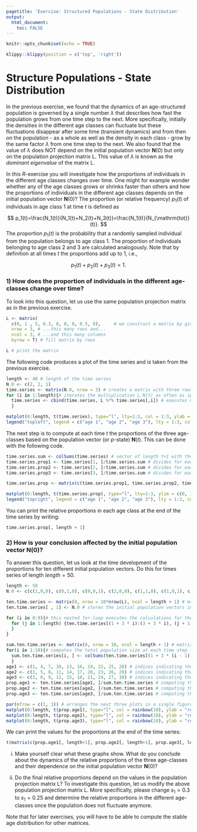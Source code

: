 ```yaml
---
pagetitle: 'Exercise: Structured Populations - State Distribution'
output: 
  html_document:
    toc: FALSE
---
```


```r
knitr::opts_chunk$set(echo = TRUE)
```

```r
klippy::klippy(position = c('top', 'right'))
```

# Structure Populations - State Distribution {.tabset}

In the previous exercise, we found that the dynamics of an age-structured population is governed by a single number $\lambda$ that describes how fast the population grows from one time step to the next. More specifically, initially the densities in the different age classes can fluctuate but these fluctuations disappear after some time (transient dynamics) and from then on the population - as a whole as well as the density in each class - grow by the same factor $\lambda$ from one time step to the next. We also found that the value of $\lambda$ does NOT depend on the initial population vector $\mathbf N(0)$ but only on the population projection matrix $\mathsf L$. This value of $\lambda$ is known as the *dominant eigenvalue* of the matrix $\mathsf L$.

In this *R*-exercise you will investigate how the proportions of individuals in the different age classes changes over time. One might for example wonder whether any of the age classes grows or shrinks faster than others and how the proportions of individuals in the different age classes depends on the initial population vector $\mathbf N(0)$? The proportion (or relative frequency) $p_1(t)$ of individuals in age class 1 at time $t$ is defined as

$$
p_1(t)=\frac{N_1(t)}{N_1(t)+N_2(t)+N_3(t)}=\frac{N_1(t)}{N_{\mathrm{tot}}(t)}.
$$
The proportion $p_1(t)$ is the probability that a randomly sampled individual from the population belongs to age class 1. The proportion of individuals belonging to age class 2 and 3 are calculated analogously. Note that by definition at all times $t$ the proportions add up to 1, i.e.,

$$
p_1(t)+p_2(t)+p_3(t)=1.
$$

### 1) How does the proportion of individuals in the different age-classes change over time?

To look into this question, let us use the same population projection matrix as in the previous exercise.

```r
L <- matrix(
  c(0, 1 , 5, 0.3, 0, 0, 0, 0.5, 0),	 # we construct a matrix by giving all its entries in a single vector, which we then split into...
  nrow = 3, # ...this many rows and...
  ncol = 3, # ...and this many columns
  byrow = T) # fill matrix by rows

L # print the matrix
```

The following code produces a plot of the time series and is taken from the previous exercise.

```r
length <- 40 # length of the time series
N.0 <- c(2, 2, 1)
time.series <- matrix(N.0, nrow = 3) # creates a matrix with three rows, called times.series, in which we will store the time series
for (i in 1:length){# iterates the multiplication L.N(t) as often as specified by the parameter "length"
  time.series <- cbind(time.series, L %*% time.series[,i]) # executes multiplication of the matrix L with current population vector and stores adds the result as a new column to the matrix time.series
  }

matplot(0:length, t(time.series), type="l", lty=1:3, col = 1:3, ylab = "density", xlab = "time") # plots the time.series for each age-class
legend("topleft", legend = c("age 1", "age 2", "age 3"), lty = 1:3, col = 1:3, bty = "N", horiz = TRUE) # adds a legend
```

The next step is to compute at each time $t$ the proportions of the three age-classes based on the population vector (or $p$-state) $\mathbf{N}(t)$. This can be done with the following code.

```r
time.series.sum <- colSums(time.series) # vector of length t+1 with the summed densities at each time step
time.series.prop1 <- time.series[1, ]/time.series.sum # divides for each t the density of individuals at age 1 by total density at that time
time.series.prop2 <- time.series[2, ]/time.series.sum # divides for each t the density of individuals at age 2 by total density at that time
time.series.prop3 <- time.series[3, ]/time.series.sum # divides for each t the density of individuals at age 3 by total density at that time

time.series.prop <- matrix(c(time.series.prop1, time.series.prop2, time.series.prop3), nrow = 3, byrow = TRUE) # new matrix that contains the proportions in each age-class (rows) for the time series (columns)

matplot(0:length, t(time.series.prop), type="l", lty=1:3, ylim = c(0, 1), ylab = "proportions", xlab = "time") # plots proportions of individuals for the three age classes; note that we have to take the transpose of the matrix time.series.prop in order for matplot show the time series
legend("topright", legend = c("age 1", "age 2", "age 3"), lty = 1:3, col = 1:3, bty = "N", horiz = TRUE)
```

You can print the relative proportions in each age class at the end of the time series by writing:

```r
time.series.prop[, length + 1]
```

<!--Increase the length of the time series to $length=40$. What do you conclude about how the proportion of individuals in the different age classes changes over time?-->

### 2) How is your conclusion affected by the initial population vector $\mathbf N(0)$?

To answer this question, let us look at the time development of the proportions for ten different initial population vectors. Do this for times series of length $length=50$.

```r
length <- 50
N.0 <- c(c(1,0,0), c(0,1,0), c(0,0,1), c(2,0,0), c(1,1,0), c(1,0,1), c(0,1,1), c(2,1,0), c(2,0,1), c(0,2,1)) # vector containing ten different initial population vectors N(0)

ten.time.series <- matrix(0, nrow = 10*nrow(L), ncol = length + 1) # matrix in which we will store ten time series simultaneously
ten.time.series[ , 1] <- N.0 # stores the initial population vectors in the first column of that matrix

for (i in 0:9){# this nested for-loop executes the calculations for the ten time series simultaneously
  for (j in 1:length) {ten.time.series[(1 + 3 * i):(3 + 3 * i), (j + 1)] <- L %*% ten.time.series[(1 + 3 * i):(3 + 3 * i), j]
  }
}

sum.ten.time.series <- matrix(0, nrow = 10, ncol = length + 1) # matrix storing the sum for the ten time series
for(i in 1:10){# computes the total population size at each time step for each of the ten time series
  sum.ten.time.series[i, ] <- colSums(ten.time.series[(1 + 3 * (i - 1)):(3 + 3 * (i - 1)), ])
  }
age1 <- c(1, 4, 7, 10, 13, 16, 19, 22, 25, 28) # indices indicating the rows in which the first age class is stored
age2 <- c(2, 5, 8, 11, 14, 17, 20, 23, 26, 29) # indices indicating the rows in which the second age class is stored
age3 <- c(3, 6, 9, 12, 15, 18, 21, 24, 27, 30) # indices indicating the rows in which the third age class is stored
prop.age1 <- ten.time.series[age1, ]/sum.ten.time.series # computing the relative proportion of individuals in age class 1
prop.age2 <- ten.time.series[age2, ]/sum.ten.time.series # computing the relative proportion of individuals in age class 2
prop.age3 <- ten.time.series[age3, ]/sum.ten.time.series # computing the relative proportion of individuals in age class 3

par(mfrow = c(1, 3)) # arranges the next three plots in a single figure
matplot(0:length, t(prop.age1), type="l", col = rainbow(10), ylab = "relative proportion in age class 1", xlab = "time") # plot of the relative proportions
matplot(0:length, t(prop.age2), type="l", col = rainbow(10), ylab = "relative proportion in age class 2", xlab = "time")
matplot(0:length, t(prop.age3), type="l", col = rainbow(10), ylab = "relative proportion in age class 3", xlab = "time")
```

We can print the values for the proportions at the end of the time series:

```r
t(matrix(c(prop.age1[, length+1], prop.age2[, length+1], prop.age3[, length+1]), nrow = 10)) # produces a matrix that in each column contains the final proportion for a different initial population vector N(0).
```

i) Make yourself clear what these graphs show. What do you conclude about the dynamics of the relative proportions of the three age-classes and their dependence on the initial population vector $\mathbf N(0)$?

ii) Do the final relative proportions depend on the values in the population projection matrix $\mathsf L$? To investigate this question, let us modify the above population projection matrix $\mathsf L$. More specifically, please change $s_1=0.3$ to $s_1=0.25$ and determine the relative proportions in the different age-classes once the population does not fluctuate anymore.

Note that for later exercises, you will have to be able to compute the stable age distribution for other matrices.
